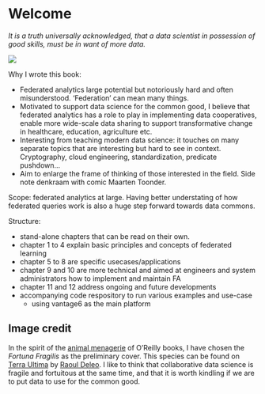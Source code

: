 # Welcome {.unnumbered}

_It is a truth universally acknowledged, that a data scientist in possession of good skills, must be in want of more data._

::: {.column-margin}
![](cover.png)
:::

Why I wrote this book:

- Federated analytics large potential but notoriously hard and often misunderstood. 'Federation' can mean many things.
- Motivated to support data science for the common good, I believe that federated analytics has a role to play in implementing data cooperatives, enable more wide-scale data sharing to support transformative change in healthcare, education, agriculture etc.
- Interesting from teaching modern data science: it touches on many separate topics that are interesting but hard to see in context. Cryptography, cloud engineering, standardization, predicate pushdown...
- Aim to enlarge the frame of thinking of those interested in the field. Side note denkraam with comic Maarten Toonder.

Scope: federated analytics at large. Having better understating of how federated queries work is also a huge step forward towards data commons.


Structure:

- stand-alone chapters that can be read on their own.
- chapter 1 to 4 explain basic principles and concepts of federated learning
- chapter 5 to 8 are specific usecases/applications
- chapter 9 and 10 are more technical and aimed at engineers and system administrators how to implement and maintain FA
- chapter 11 and 12 address ongoing and future developments
- accompanying code respository to run various examples and use-case
    - using vantage6 as the main platform



## Image credit

In the spirit of the [animal menagerie](https://www.oreilly.com/animals.csp) of O'Reilly books, I have chosen the _Fortuna Fragilis_ as the preliminary cover. This species can be found on [Terra Ultima](https://terra-ultima.tumblr.com/) by [Raoul Deleo](https://raouldeleo.com/). I like to think that collaborative data science is fragile and fortuitous at the same time, and that it is worth kindling if we are to put data to use for the common good.
